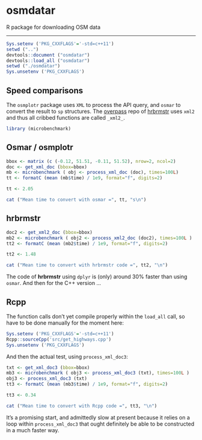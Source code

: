 # osmdatar
R package for downloading OSM data

------

```r
Sys.setenv ('PKG_CXXFLAGS'='-std=c++11')
setwd ("..")
devtools::document ("osmdatar")
devtools::load_all ("osmdatar")
setwd ("./osmdatar")
Sys.unsetenv ('PKG_CXXFLAGS')
```

## Speed comparisons

The `osmplotr` package uses `XML` to process the API query, and `osmar` to
convert the result to `sp` structures. The
[overpass](https://github.com/hrbrmstr/overpass/) repo of 
[hrbrmstr](https://github.com/hrbrmstr) uses `xml2` and thus all cribbed
functions are called `_xml2_`.

```r
library (microbenchmark)
```

## Osmar / osmplotr

```r
bbox <- matrix (c (-0.12, 51.51, -0.11, 51.52), nrow=2, ncol=2)
doc <- get_xml_doc (bbox=bbox)
mb <- microbenchmark ( obj <- process_xml_doc (doc), times=100L)
tt <- formatC (mean (mb$time) / 1e9, format="f", digits=2)
```
```r
tt <- 2.05
```
```r
cat ("Mean time to convert with osmar =", tt, "s\n")
```

## hrbrmstr

```r
doc2 <- get_xml2_doc (bbox=bbox)
mb2 <- microbenchmark ( obj2 <- process_xml2_doc (doc2), times=100L )
tt2 <- formatC (mean (mb2$time) / 1e9, format="f", digits=2)
```
```r
tt2 <- 1.48
```
```r
cat ("Mean time to convert with hrbrmstr code =", tt2, "\n")
```

The code of **hrbrmstr** using `dplyr` is (only) around 30% faster than using
`osmar`. And then for the C++ version ...

## Rcpp

The function calls don't yet compile properly within the `load_all` call, so
have to be done manually for the moment here:
```r
Sys.setenv ('PKG_CXXFLAGS'='-std=c++11')
Rcpp::sourceCpp('src/get_highways.cpp')
Sys.unsetenv ('PKG_CXXFLAGS')
```

And then the actual test, using `process_xml_doc3`:
```r
txt <- get_xml_doc3 (bbox=bbox)
mb3 <- microbenchmark ( obj3 <- process_xml_doc3 (txt), times=100L )
obj3 <- process_xml_doc3 (txt)
tt3 <- formatC (mean (mb3$time) / 1e9, format="f", digits=2)
```
```r
tt3 <- 0.34
```
```r
cat ("Mean time to convert with Rcpp code =", tt3, "\n")
```

It's a promising start, and admittedly slow at present because it relies on a
loop within `process_xml_doc3` that ought definitely be able to be constructed
in a much faster way.
